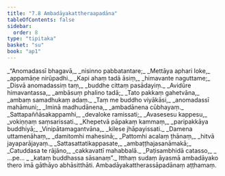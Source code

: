 ```yaml
---
title: "7.8 Ambadāyakattheraapadāna"
tableOfContents: false
sidebar:
  order: 8
type: "tipitaka"
basket: "su"
book: "ap1"
---
```



<DynamicBreadcrumb />

<Division number="53" book="ap1" bookNo="20" page="129">

<Paragraph number="1557" type="verses" book="ap1">
_“Anomadassī bhagavā,_  
_nisinno pabbatantare;_  
_Mettāya aphari loke,_  
_appamāṇe nirūpadhi._  

</Paragraph>

</Division>
<Division number="54" book="ap1" bookNo="20" page="129">

<Paragraph number="1558" type="verses" book="ap1">
_Kapi ahaṃ tadā āsiṃ,_  
_himavante naguttame;_  
_Disvā anomadassiṃ taṃ,_  
_buddhe cittaṃ pasādayiṃ._  

</Paragraph>

</Division>
<Division number="55" book="ap1" bookNo="20" page="129">

<Paragraph number="1559" type="verses" book="ap1">
_Avidūre himavantassa,_  
_ambāsuṃ phalino tadā;_  
_Tato pakkaṃ gahetvāna,_  
_ambaṃ samadhukaṃ adaṃ._  

</Paragraph>

</Division>
<Division number="56" book="ap1" bookNo="20" page="129">

<Paragraph number="1560" type="verses" book="ap1">
_Taṃ me buddho viyākāsi,_  
_anomadassī mahāmuni;_  
_Iminā madhudānena,_  
_ambadānena cūbhayaṃ._  

</Paragraph>

</Division>
<Division number="57" book="ap1" bookNo="20" page="129">

<Paragraph number="1561" type="verses" book="ap1">
_Sattapaññāsakappamhi,_  
_devaloke ramissati;_  
_Avasesesu kappesu,_  
_vokiṇṇaṃ saṃsarissati._  

</Paragraph>

</Division>
<Division number="58" book="ap1" bookNo="20" page="129">

<Paragraph number="1562" type="verses" book="ap1">
_Khepetvā pāpakaṃ kammaṃ,_  
_paripakkāya buddhiyā;_  
_Vinipātamagantvāna,_  
_kilese jhāpayissati._  

</Paragraph>

</Division>
<Division number="59" book="ap1" bookNo="20" page="129">

<Paragraph number="1563" type="verses" book="ap1">
_Damena uttamenāhaṃ,_  
_damitomhi mahesinā;_  
_Pattomhi acalaṃ ṭhānaṃ,_  
_hitvā jayaparājayaṃ._  

</Paragraph>

</Division>
<Division number="60" book="ap1" bookNo="20" page="129">

<Paragraph number="1564" type="verses" book="ap1">
_Sattasattatikappasate,_  
_ambaṭṭhajasanāmakā;_  
_Catuddasa te rājāno,_  
_cakkavattī mahabbalā._  

</Paragraph>

</Division>
<Division number="61" book="ap1" bookNo="20" page="129">

<Paragraph number="1565" type="verses" book="ap1">
_Paṭisambhidā catasso,_  
_ …pe… _  
_kataṃ buddhassa sāsanaṃ”._  

</Paragraph>

<Paragraph number="1566" book="ap1">
Itthaṃ sudaṃ āyasmā ambadāyako thero imā gāthāyo abhāsitthāti.

</Paragraph>
</Division>

<Paragraph number="1567" type="center" book="ap1">
Ambadāyakattherassāpadānaṃ aṭṭhamaṃ.
</Paragraph>